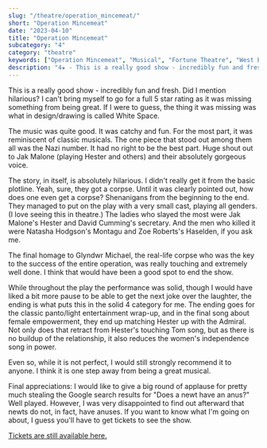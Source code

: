 ```yaml
---
slug: "/theatre/operation_mincemeat/"
short: "Operation Mincemeat"
date: "2023-04-10"
title: "Operation Mincemeat"
subcategory: "4"
category: "theatre"
keywords: ["Operation Mincemeat", "Musical", "Fortune Theatre", "West End", "Theatre", "Review", "Musical", "MI5", "Ian Fleming", "Spies", "Pantomime", "London", "newt anus", "does a newt have an anus"]
description: "4★ - This is a really good show - incredibly fun and fresh. Did I mention hilarious? I can't bring myself to go for a full 5 star rating as it was missing something from being great."
---
```


This is a really good show - incredibly fun and fresh. Did I mention hilarious? I can't bring myself to go for a full 5 star rating as it was missing something from being great. If I were to guess, the thing it was missing was what in design/drawing is called White Space.  

The music was quite good. It was catchy and fun. For the most part, it was reminiscent of classic musicals. The one piece that stood out among them all was the Nazi number. It had no right to be the best part. Huge shout out to Jak Malone (playing Hester and others) and their absolutely gorgeous voice.

The story, in itself, is absolutely hilarious. I didn't really get it from the basic plotline. Yeah, sure, they got a corpse. Until it was clearly pointed out, how does one even get a corpse? Shenanigans from the beginning to the end. They managed to put on the play with a very small cast, playing all genders. (I love seeing this in theatre.) The ladies who slayed the most were Jak Malone's Hester and David Cumming's secretary. And the men who killed it were Natasha Hodgson's Montagu and Zoe Roberts's Haselden, if you ask me.

The final homage to Glyndwr Michael, the real-life corpse who was the key to the success of the entire operation, was really touching and extremely well done. I think that would have been a good spot to end the show.

While throughout the play the performance was solid, though I would have liked a bit more pause to be able to get the next joke over the laughter, the ending is what puts this in the solid 4 category for me. The ending goes for the classic panto/light entertainment wrap-up, and in the final song about female empowerment, they end up matching Hester up with the Admiral. Not only does that retract from Hester's touching Tom song, but as there is no buildup of the relationship, it also reduces the women's independence song in power.

Even so, while it is not perfect, I would still strongly recommend it to anyone. I think it is one step away from being a great musical.

Final appreciations: I would like to give a big round of applause for pretty much stealing the Google search results for "Does a newt have an anus?" Well played. However, I was very disappointed to find out afterward that newts do not, in fact, have anuses. If you want to know what I'm going on about, I guess you'll have to get tickets to see the show.

[Tickets are still available here.](https://www.operationmincemeat.com)